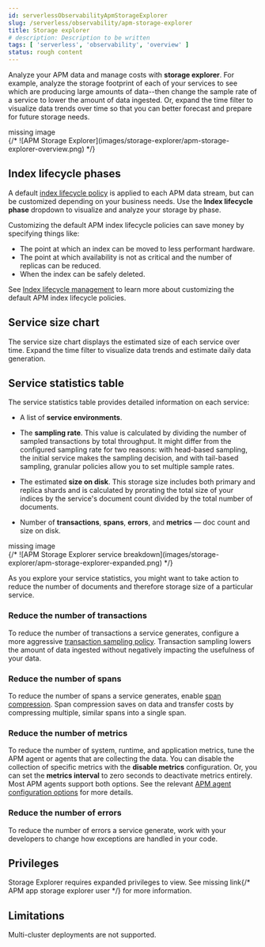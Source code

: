 ```yaml
---
id: serverlessObservabilityApmStorageExplorer
slug: /serverless/observability/apm-storage-explorer
title: Storage explorer
# description: Description to be written
tags: [ 'serverless', 'observability', 'overview' ]
status: rough content
---
```



<RoughContent />

<div id="storage-explorer"></div>

Analyze your APM data and manage costs with **storage explorer**.
For example, analyze the storage footprint of each of your services to see which are producing
large amounts of data--then change the sample rate of a service to lower the amount of data ingested.
Or, expand the time filter to visualize data trends over time so that you can better forecast
and prepare for future storage needs.

<div style={{ backgroundColor: "#F1F4FA", width: "100%", height: "250px", textAlign: "center", paddingTop: "110px", marginBottom: "20px" }}><DocIcon type="image" title="missing image"/> missing image</div>
{/* ![APM Storage Explorer](images/storage-explorer/apm-storage-explorer-overview.png) */}

## Index lifecycle phases

A default [index lifecycle policy](((apm-guide-ref))/ilm-how-to.html) is applied to each APM data stream,
but can be customized depending on your business needs.
Use the **Index lifecycle phase** dropdown to visualize and analyze your storage by phase.

Customizing the default APM index lifecycle policies can save money by specifying things like:

* The point at which an index can be moved to less performant hardware.
* The point at which availability is not as critical and the number of replicas can be reduced.
* When the index can be safely deleted.

See [Index lifecycle management](((apm-guide-ref))/ilm-how-to.html) to learn more about customizing
the default APM index lifecycle policies.

## Service size chart

The service size chart displays the estimated size of each service over time.
Expand the time filter to visualize data trends and estimate daily data generation.

## Service statistics table

The service statistics table provides detailed information on each service:

* A list of **service environments**.
* The **sampling rate**. This value is calculated by dividing the number of sampled transactions by total throughput.
    It might differ from the configured sampling rate for two reasons: with head-based sampling,
    the initial service makes the sampling decision, and with tail-based sampling,
    granular policies allow you to set multiple sample rates.

* The estimated **size on disk**. This storage size includes both primary and replica shards and is
    calculated by prorating the total size of your indices by the service's document count divided by
    the total number of documents.

* Number of **transactions**, **spans**, **errors**, and **metrics** — doc count and size on disk.

<div style={{ backgroundColor: "#F1F4FA", width: "100%", height: "250px", textAlign: "center", paddingTop: "110px", marginBottom: "20px" }}><DocIcon type="image" title="missing image"/> missing image</div>
{/* ![APM Storage Explorer service breakdown](images/storage-explorer/apm-storage-explorer-expanded.png) */}

As you explore your service statistics, you might want to take action to reduce the number of
documents and therefore storage size of a particular service.

### Reduce the number of transactions
To reduce the number of transactions a service generates, configure a more aggressive
[transaction sampling policy](((apm-guide-ref))/sampling.html). Transaction sampling lowers
the amount of data ingested without negatively impacting the usefulness of your data.

### Reduce the number of spans
To reduce the number of spans a service generates, enable
[span compression](((apm-guide-ref))/span-compression.html). Span compression saves on data
and transfer costs by compressing multiple, similar spans into a single span.

### Reduce the number of metrics
To reduce the number of system, runtime, and application metrics,
tune the APM agent or agents that are collecting the data.
You can disable the collection of specific metrics with the **disable metrics** configuration.
Or, you can set the **metrics interval** to zero seconds to deactivate metrics entirely.
Most APM agents support both options.
See the relevant [APM agent configuration options](((apm-agents-ref))) for more details.

### Reduce the number of errors
To reduce the number of errors a service generate,
work with your developers to change how exceptions are handled in your code.

## Privileges

Storage Explorer requires expanded privileges to view.
See <DocBadge><DocIcon size="s" type="unlink" title="missing link"/> missing link</DocBadge>{/*  <DocLink id="enKibanaApmAppStorageExplorerUserCreate">APM app storage explorer user</DocLink> */} for more information.

## Limitations

Multi-cluster deployments are not supported.
